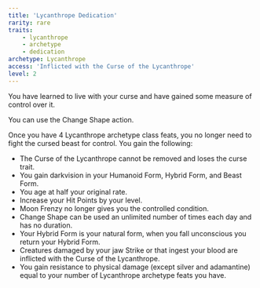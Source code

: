```yaml
---
title: 'Lycanthrope Dedication'
rarity: rare
traits:
    - lycanthrope
    - archetype
    - dedication
archetype: Lycanthrope
access: 'Inflicted with the Curse of the Lycanthrope'
level: 2
---
```


You have learned to live with your curse and have gained some measure of control over it.

You can use the Change Shape action.

Once you have 4 Lycanthrope archetype class feats, you no longer need to fight the cursed beast for control. You gain the following:

-   The Curse of the Lycanthrope cannot be removed and loses the curse trait.
-   You gain darkvision in your Humanoid Form, Hybrid Form, and Beast Form.
-   You age at half your original rate.
-   Increase your Hit Points by your level.
-   Moon Frenzy no longer gives you the controlled condition.
-   Change Shape can be used an unlimited number of times each day and has no duration.
-   Your Hybrid Form is your natural form, when you fall unconscious you return your Hybrid Form.
-   Creatures damaged by your jaw Strike or that ingest your blood are inflicted with the Curse of the Lycanthrope.
-   You gain resistance to physical damage (except silver and adamantine) equal to your number of Lycanthrope archetype feats you have.
